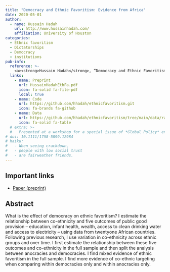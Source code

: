 ```yaml
---
title: "Democracy and Ethnic Favoritism: Evidence from Africa"
date: 2020-05-01
author:
  - name: Hussain Hadah
    url: http://www.hussainhadah.com/
    affiliation: University of Houston
categories: 
  - Ethnic favoritism
  - Dictatorships
  - Democracy
  - institutions
pub-info:
  reference: >-
    <a><strong>Hussain Hadah</strong>, “Democracy and Ethnic Favoritism: Evidence from Africa,” <em>Working Paper</em></a>
  links:
    - name: Preprint
      url: HussainHadahEthFa.pdf
      icon: fa-solid fa-file-pdf
      local: true
    - name: Code
      url: https://github.com/hhadah/ethnicfavoritism.git
      icon: fa-brands fa-github
    - name: Data
      url: https://github.com/hhadah/ethnicfavoritism/tree/main/data/raw
      icon: fa-solid fa-table
  # extra: >-
  #   Presented at a workshop for a special issue of *Global Policy* entitled “Restricting NGOs: From Pushback to Accommodation,” University of Amsterdam, The Netherlands, June 2020 (held online due to COVID-19)
# doi: 10.1111/1758-5899.12984
# haiku:
#   - When seeing crackdown,
#   - people with low social trust
#   - are fairweather friends.
---
```


<!-- ![Preregistered](preregistered_large_color.png) &emsp; ![Open data](data_large_color.png) &emsp; ![Open](materials_large_color.png) -->

## Important links

- [Paper (preprint)](https://hhadah.github.io/ethnicfavoritism/my_paper/HussainHadahEthFav.pdf)

## Abstract

What is the effect of democracy on ethnic favoritism? I estimate the relationship between co-ethnicity and five outcomes of public good provision – education, infant health,
wealth, access to clean drinking water and access to electricity – using data from twentyone African countries. Following previous research, I use variation in co-ethnicity across
ethnic groups and over time. I first estimate the relationship between these five outcomes and co-ethnicity in the full sample and then split the analysis between anocracies and democracies. I find mixed evidence of ethnic favoritism in the full sample. I find more evidence of co-ethnic targeting when comparing within democracies only and
within anocracies only.
